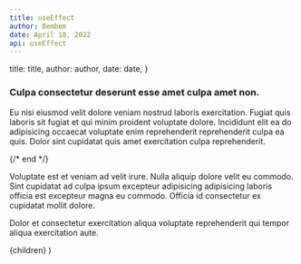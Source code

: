 ```yaml
---
title: useEffect
author: Bembem
date: April 18, 2022
api: useEffect
---
```



  title: title,
  author: author,
  date: date,
}

### Culpa consectetur deserunt esse amet culpa amet non.

Eu nisi eiusmod velit dolore veniam nostrud laboris exercitation. Fugiat quis laboris sit fugiat et qui minim proident voluptate dolore. Incididunt elit ea do adipisicing occaecat voluptate enim reprehenderit reprehenderit culpa ea quis. Dolor sint cupidatat quis amet exercitation culpa reprehenderit.

{/* end */}

Voluptate est et veniam ad velit irure. Nulla aliquip dolore velit eu commodo. Sint cupidatat ad culpa ipsum excepteur adipisicing adipisicing laboris officia est excepteur magna eu commodo. Officia id consectetur ex cupidatat mollit dolore.

Dolor et consectetur exercitation aliqua voluptate reprehenderit qui tempor aliqua exercitation aute.

  <LayoutArticle meta={meta}>{children}</LayoutArticle>
)
